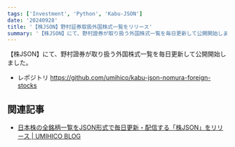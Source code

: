 ```yaml
---
tags: ['Investment', 'Python', 'Kabu-JSON']
date: '20240928'
title: '【株JSON】野村証券取扱外国株式一覧をリリース'
summary: '【株JSON】にて、野村證券が取り扱う外国株式一覧を毎日更新して公開開始しました。'
---
```


【株JSON】にて、野村證券が取り扱う外国株式一覧を毎日更新して公開開始しました。

- レポジトリ https://github.com/umihico/kabu-json-nomura-foreign-stocks

## 関連記事

- [日本株の全銘柄一覧をJSON形式で毎日更新・配信する「株JSON」をリリース | UMIHICO BLOG](https://umihi.co/blog/20240908-kabu-json-release)
